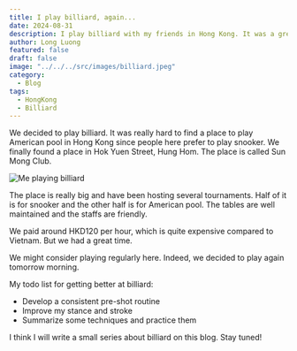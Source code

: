 ```yaml
---
title: I play billiard, again...
date: 2024-08-31
description: I play billiard with my friends in Hong Kong. It was a great experience.
author: Long Luong
featured: false
draft: false
image: "../../../src/images/billiard.jpeg"
category:
  - Blog
tags:
  - HongKong
  - Billiard
---
```


We decided to play billiard. It was really hard to find a place to play American pool in Hong Kong since people here prefer to play snooker. We finally found a place in Hok Yuen Street, Hung Hom. The place is called Sun Mong Club.

![Me playing billiard](../../../src/images/billiard.jpeg)

The place is really big and have been hosting several tournaments. Half of it is for snooker and the other half is for American pool. The tables are well maintained and the staffs are friendly.

We paid around HKD120 per hour, which is quite expensive compared to Vietnam. But we had a great time. 

We might consider playing regularly here. Indeed, we decided to play again tomorrow morning.

My todo list for getting better at billiard:
- Develop a consistent pre-shot routine
- Improve my stance and stroke
- Summarize some techniques and practice them

I think I will write a small series about billiard on this blog. Stay tuned!